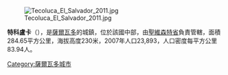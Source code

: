[[Image:Tecoluca_El_Salvador_2011.jpg|right]]

'''特科盧卡'''（{{lang-es|Tecoluca}}），是[[薩爾瓦多|薩爾瓦多]]的城鎮，位於該國中部，由[[聖維森特省|聖維森特省]]負責管轄，面積284.65平方公里，海拔高度230米，2007年人口23,893，人口密度每平方公里83.94人。

{{Coord|13|32|N|88|47|W|display=title}}

{{ElSalvador-geo-stub}}
[[Category:薩爾瓦多城市|Category:薩爾瓦多城市]]